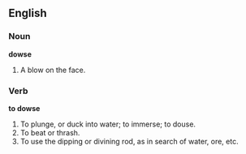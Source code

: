 ==English==

===Noun===

'''dowse'''

#A blow on the face.

===Verb===

'''to dowse'''

#To plunge, or duck into water; to immerse; to douse.
#To beat or thrash.
#To use the dipping or divining rod, as in search of water, ore, etc.